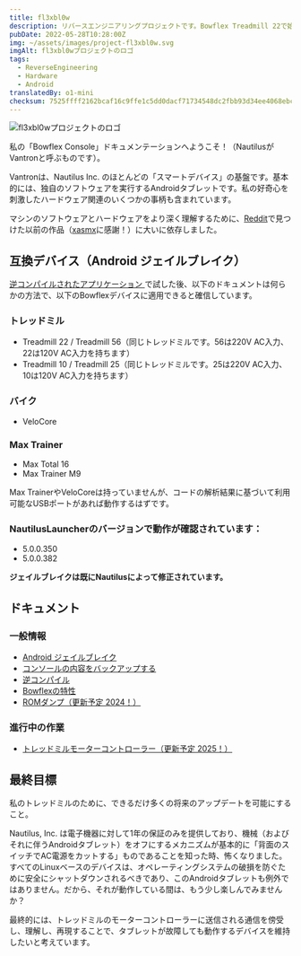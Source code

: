 ```yaml
---
title: fl3xbl0w
description: リバースエンジニアリングプロジェクトです。Bowflex Treadmill 22で始まりましたが、最終的にはNautilus Inc.（Nautilus, Bowflex, Schwinn）から販売されているAndroid搭載のあらゆる機械に一般化されました。
pubDate: 2022-05-28T10:28:00Z
img: ~/assets/images/project-fl3xbl0w.svg
imgAlt: fl3xbl0wプロジェクトのロゴ
tags:
  - ReverseEngineering
  - Hardware
  - Android
translatedBy: o1-mini
checksum: 7525ffff2162bcaf16c9ffe1c5dd0dacf71734548dc2fbb93d34ee4068ebc79d
---
```



<Image src={HeaderImage} alt="fl3xbl0wプロジェクトのロゴ" format="webp" width={800} />

私の「Bowflex Console」ドキュメンテーションへようこそ！（NautilusがVantronと呼ぶものです）。

Vantronは、Nautilus Inc. のほとんどの「スマートデバイス」の基盤です。基本的には、独自のソフトウェアを実行するAndroidタブレットです。私の好奇心を刺激したハードウェア関連のいくつかの事柄も含まれています。

マシンのソフトウェアとハードウェアをより深く理解するために、[Reddit](https://www.reddit.com/r/Bowflex/comments/mi8wdo/unlocking_bowflex_velocore/)で見つけた以前の作品（[xasmx](https://www.reddit.com/user/xasmx/)に感謝！）に大いに依存しました。

## 互換デバイス（Android ジェイルブレイク）

<a href="/ja/projects/fl3xbl0w/decompiling" target="_self">
  逆コンパイルされたアプリケーション
</a>
で試した後、以下のドキュメントは何らかの方法で、以下のBowflexデバイスに適用できると確信しています。

### トレッドミル

- Treadmill 22 / Treadmill 56（同じトレッドミルです。56は220V AC入力、22は120V AC入力を持ちます）
- Treadmill 10 / Treadmill 25（同じトレッドミルです。25は220V AC入力、10は120V AC入力を持ちます）

### バイク

- VeloCore

### Max Trainer

- Max Total 16
- Max Trainer M9

Max TrainerやVeloCoreは持っていませんが、コードの解析結果に基づいて利用可能なUSBポートがあれば動作するはずです。

### NautilusLauncherのバージョンで動作が確認されています：

- 5.0.0.350
- 5.0.0.382

**ジェイルブレイクは既にNautilusによって修正されています。**

## ドキュメント

### 一般情報

- <a href="/ja/projects/fl3xbl0w/jailbreak" target="_self">
    Android ジェイルブレイク
  </a>
- <a href="/ja/projects/fl3xbl0w/backup" target="_self">
    コンソールの内容をバックアップする
  </a>
- <a href="/ja/projects/fl3xbl0w/decompiling" target="_self">
    逆コンパイル
  </a>
- <a href="/ja/projects/fl3xbl0w/quirks" target="_self">
    Bowflexの特性
  </a>
- <a href="/ja/projects/fl3xbl0w/romdump" target="_self">
    ROMダンプ（更新予定 2024！）
  </a>

### 進行中の作業

- <a href="/ja/projects/fl3xbl0w/treadmotor" target="_self">
    トレッドミルモーターコントローラー（更新予定 2025！）
  </a>

## 最終目標

私のトレッドミルのために、できるだけ多くの将来のアップデートを可能にすること。

Nautilus, Inc. は電子機器に対して1年の保証のみを提供しており、機械（およびそれに伴うAndroidタブレット）をオフにするメカニズムが基本的に「背面のスイッチでAC電源をカットする」ものであることを知った時、怖くなりました。すべてのLinuxベースのデバイスは、オペレーティングシステムの破損を防ぐために安全にシャットダウンされるべきであり、このAndroidタブレットも例外ではありません。だから、それが動作している間は、もう少し楽しんでみませんか？

最終的には、トレッドミルのモーターコントローラーに送信される通信を傍受し、理解し、再現することで、タブレットが故障しても動作するデバイスを維持したいと考えています。
